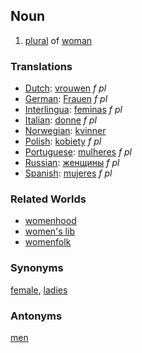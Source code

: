 ==Noun==
#[[plural]] of [[woman]]

===Translations===
*[[Dutch]]: [[vrouwen]] ''f pl''
*[[German]]: [[Frauen]] ''f pl''
*[[Interlingua]]: [[femina]]s ''f pl''
*[[Italian]]: [[donne]] ''f pl''
*[[Norwegian]]: [[kvinner]]
*[[Polish]]: [[kobiety]] ''f pl''
*[[Portuguese]]: [[mulheres]] ''f pl''
*[[Russian]]: [[женщины]] ''f pl''
*[[Spanish]]: [[mujeres]] ''f pl''

===Related Worlds===
*[[womenhood]]
*[[women's lib]]
*[[womenfolk]]

===Synonyms===
[[female]], [[ladies]]

===Antonyms===
[[men]]